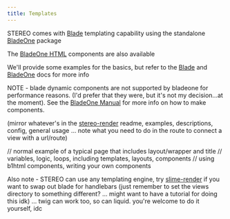 ```yaml
---
title: Templates
---
```



STEREO comes with [Blade](https://laravel.com/docs/blade) templating capability using the standalone [BladeOne](https://github.com/EFTEC/BladeOne) package

The [BladeOne HTML](https://github.com/EFTEC/BladeOneHtml) components are also available

We'll provide some examples for the basics, but refer to the [Blade](https://laravel.com/docs/blade) and [BladeOne](https://github.com/EFTEC/BladeOne) docs for more info

NOTE - blade dynamic components are not supported by bladeone for performance reasons. (I'd prefer that they were, but it's not my decision...at the moment). See the [BladeOne Manual](https://github.com/EFTEC/BladeOne/wiki/Template-Component) for more info on how to make components.

(mirror whatever's in the [stereo-render](https://github.com/jyoungblood/stereo-render) readme, examples, descriptions, config, general usage ... note what you need to do in the route to connect a view with a url/route)

// normal example of a typical page that includes layout/wrapper and title
// variables, logic, loops, including templates, layouts, components
// using b1html components, writing your own components

Also note - STEREO can use any templating engine, try [slime-render](https://github.com/jyoungblood/slime-render) if you want to swap out blade for handlebars (just remember to set the views directory to something different? ... might want to have a tutorial for doing this idk) ... twig can work too, so can liquid. you're welcome to do it yourself, idc
